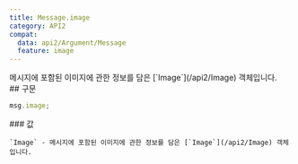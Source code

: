 ```yaml
---
title: Message.image
category: API2
compat:
  data: api2/Argument/Message
  feature: image
---
```


<Section>
  메시지에 포함된 이미지에 관한 정보를 담은 [`Image`](/api2/Image) 객체입니다.
</Section>
<Section>
  ## 구문

  ~~~js
  msg.image;
  ~~~

  <Section>
    ### 값

    `Image` - 메시지에 포함된 이미지에 관한 정보를 담은 [`Image`](/api2/Image) 객체입니다.
  </Section>
</Section>